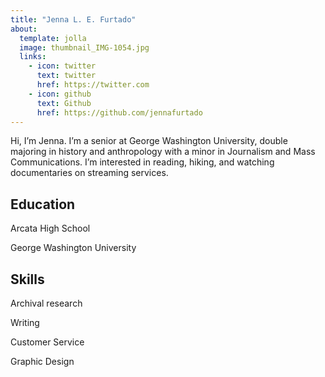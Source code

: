 ```yaml
---
title: "Jenna L. E. Furtado"
about:
  template: jolla
  image: thumbnail_IMG-1054.jpg
  links:
    - icon: twitter
      text: twitter
      href: https://twitter.com
    - icon: github
      text: Github
      href: https://github.com/jennafurtado
---
```


Hi, I'm Jenna. I'm a senior at George Washington University, double majoring in history and anthropology with a minor in Journalism and Mass Communications. I'm interested in reading, hiking, and watching documentaries on streaming services. 

## Education

Arcata High School

George Washington University

## Skills

Archival research

Writing 

Customer Service

Graphic Design
